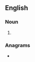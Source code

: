{{also|deadends|dead-ends}}
==English==

===Noun===
{{head|en|noun form}}

# {{plural of|en|dead end}}

===Anagrams===
* {{anagrams|en|a=adddeens|desanded|saddened}}